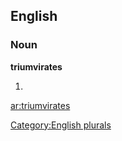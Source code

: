 
==English==

===Noun===
'''triumvirates'''

# {{plural of|[[triumvirate]]}}

[[Category:English plurals]]

[[ar:triumvirates]]